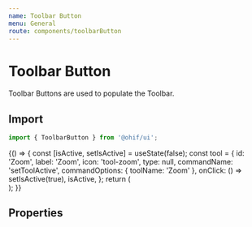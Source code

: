 ```yaml
---
name: Toolbar Button
menu: General
route: components/toolbarButton
---
```



# Toolbar Button

Toolbar Buttons are used to populate the Toolbar.

## Import

```javascript
import { ToolbarButton } from '@ohif/ui';
```

<Playground>
  {() => {
    const [isActive, setIsActive] = useState(false);
    const tool = {
      id: 'Zoom',
      label: 'Zoom',
      icon: 'tool-zoom',
      type: null,
      commandName: 'setToolActive',
      commandOptions: { toolName: 'Zoom' },
      onClick: () => setIsActive(true),
      isActive,
    };
    return (
      <div className="py-10 flex justify-center">
        <ToolbarButton {...tool} />
      </div>
    );
  }}
</Playground>

## Properties

<Props of={ToolbarButton} />
